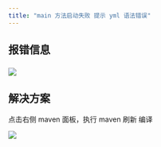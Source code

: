 ```yaml
---
title: "main 方法启动失败 提示 yml 语法错误"
---
```


### 
## 报错信息
### ![](https://cdn.nlark.com/yuque/0/2020/png/283679/1605079257156-8eba1af2-6208-4f30-b9a1-1278b7f47671.png)
## 解决方案


点击右侧 maven 面板，执行 maven 刷新 编译

![](https://cdn.nlark.com/yuque/0/2020/png/283679/1605079311171-48477644-7777-48f7-b19f-07905ef067c4.png)

